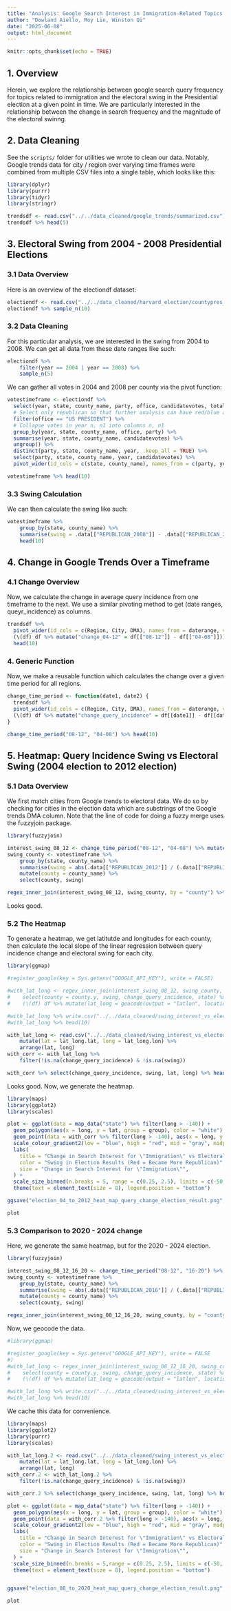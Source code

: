 ```yaml
---
title: "Analysis: Google Search Interest in Immigration-Related Topics vs Electoral Swing Per County"
author: "Dowland Aiello, Roy Lin, Winston Qi"
date: "2025-06-08"
output: html_document
---
```


```r
knitr::opts_chunk$set(echo = TRUE)
```

## 1. Overview

Herein, we explore the relationship between google search query frequency for topics related to immigration and the electoral swing in the Presidential election at a given point in time. We are particularly interested in the relationship between the change in search frequency and the magnitude of the electoral swinng.

## 2. Data Cleaning

See the `scripts/` folder for utilities we wrote to clean our data. Notably, Google trends data for city / region over varying time frames were combined from multiple CSV files into a single table, which looks like this:

```r
library(dplyr)
library(purrr)
library(tidyr)
library(stringr)

trendsdf <- read.csv("../../data_cleaned/google_trends/summarized.csv")
trendsdf %>% head(5)
```

## 3. Electoral Swing from 2004 - 2008 Presidential Elections

### 3.1 Data Overview

Here is an overview of the electiondf dataset:

```r
electiondf <- read.csv("../../data_cleaned/harvard_election/countypres_2000-2020.csv")
electiondf %>% sample_n(10)
```

### 3.2 Data Cleaning

For this particular analysis, we are interested in the swing from 2004 to 2008. We can get all data from these date ranges like such:

```r
electiondf %>%
    filter(year == 2004 | year == 2008) %>%
    sample_n(5)
```

We can gather all votes in 2004 and 2008 per county via the pivot function:

```r
votestimeframe <- electiondf %>%
  select(year, state, county_name, party, office, candidatevotes, totalvotes) %>%
  # Select only republican so that further analysis can have red/blue as meaningful colors
  filter(office == "US PRESIDENT") %>%
  # Collapse votes in year n, n1 into columns n, n1
  group_by(year, state, county_name, office, party) %>%
  summarise(year, state, county_name, candidatevotes) %>%
  ungroup() %>%
  distinct(party, state, county_name, year, .keep_all = TRUE) %>%
  select(party, state, county_name, year, candidatevotes) %>%
  pivot_wider(id_cols = c(state, county_name), names_from = c(party, year), values_from = c(candidatevotes))

votestimeframe %>% head(10)
```

### 3.3 Swing Calculation

We can then calculate the swing like such:

```r
votestimeframe %>%
    group_by(state, county_name) %>%
    summarise(swing = .data[["REPUBLICAN_2008"]] - .data[["REPUBLICAN_2004"]]) %>%
    head(10)
```

## 4. Change in Google Trends Over a Timeframe

### 4.1 Change Overview

Now, we calculate the change in average query incidence from one timeframe to the next. We use a similar pivoting method to get (date ranges, queyr_incidence) as columns.

```r
trendsdf %>%
  pivot_wider(id_cols = c(Region, City, DMA), names_from = daterange, values_from = query_incidence, values_fn = max) %>%
  (\(df) df %>% mutate("change_04-12" = df[["08-12"]] - df[["04-08"]])) %>%
  head(10)
```

### 4. Generic Function

Now, we make a reusable function which calculates the change over a given time period for all regions.

```r
change_time_period <- function(date1, date2) {
  trendsdf %>%
  pivot_wider(id_cols = c(Region, City, DMA), names_from = daterange, values_from = query_incidence, values_fn = max) %>%
  (\(df) df %>% mutate("change_query_incidence" = df[[date1]] - df[[date2]]))
}

change_time_period("08-12", "04-08") %>% head(10)
```

## 5. Heatmap: Query Incidence Swing vs Electoral Swing (2004 election to 2012 election)

### 5.1 Data Overview

We first match cities from Google trends to electoral data. We do so by checking for cities in the election data which are substrings of the Google trends DMA column.
Note that the line of code for doing a fuzzy merge uses the fuzzyjoin package.

```r
library(fuzzyjoin)

interest_swing_08_12 <- change_time_period("08-12", "04-08") %>% mutate(county = toupper(DMA)) %>% select(county, change_query_incidence)
swing_county <- votestimeframe %>%
    group_by(state, county_name) %>%
    summarise(swing = abs(.data[["REPUBLICAN_2012"]] / (.data[["REPUBLICAN_2012"]] + .data[["DEMOCRAT_2012"]]) - .data[["REPUBLICAN_2004"]] / (.data[["REPUBLICAN_2004"]] + .data[["DEMOCRAT_2004"]]))) %>%
    mutate(county = county_name) %>%
    select(county, swing)

regex_inner_join(interest_swing_08_12, swing_county, by = "county") %>% head(10)
```

Looks good.

### 5.2 The Heatmap

To generate a heatmap, we get latitutde and longitudes for each county, then calculate the local slope of the linear regression between query incidence change and electoral swing for each city.

```r
library(ggmap)

#register_google(key = Sys.getenv("GOOGLE_API_KEY"), write = FALSE)

#with_lat_long <- regex_inner_join(interest_swing_08_12, swing_county, by = "county") %>%
#    select(county = county.y, swing, change_query_incidence, state) %>%
#    (\(df) df %>% mutate(lat_long = geocode(output = "latlon", location = paste(df$county, ", ", df$state), method = "census")))

#with_lat_long %>% write.csv("../../data_cleaned/swing_interest_vs_electoral_04_12_lat_long.csv")
#with_lat_long %>% head(10)

with_lat_long <- read.csv("../../data_cleaned/swing_interest_vs_electoral_04_12_lat_long.csv") %>%
    mutate(lat = lat_long.lat, long = lat_long.lon) %>%
    arrange(lat, long)
with_corr <- with_lat_long %>%
    filter(!is.na(change_query_incidence) & !is.na(swing))

with_corr %>% select(change_query_incidence, swing, lat, long) %>% head(10)
```

Looks good.
Now, we generate the heatmap.

```r
library(maps)
library(ggplot2)
library(scales)

plot <- ggplot(data = map_data("state") %>% filter(long > -140)) +
  geom_polygon(aes(x = long, y = lat, group = group), color = "white") +
  geom_point(data = with_corr %>% filter(long > -140), aes(x = long, y = lat, color = as.numeric(swing), size = as.numeric(change_query_incidence))) +
  scale_colour_gradient2(low = "blue", high = "red", mid = "gray", midpoint = 0, limits=c(-0.5, 0.5)) +
  labs(
    title = "Change in Search Interest for \"Immigration\" vs Electoral Swing from 2004 - 2012",
    color = "Swing in Election Results (Red = Became More Republican)",
    size = "Change in Search Interest for \"Immigration\"",
  ) +
  scale_size_binned(n.breaks = 5, range = c(0.25, 2.5), limits = c(-50, 100)) +
  theme(text = element_text(size = 8), legend.position = "bottom")

ggsave("election_04_to_2012_heat_map_query_change_election_result.png", bg = "white")

plot
```


### 5.3 Comparison to 2020 - 2024 change

Here, we generate the same heatmap, but for the 2020 - 2024 election.


```r
library(fuzzyjoin)

interest_swing_08_12_16_20 <- change_time_period("08-12", "16-20") %>% mutate(county = toupper(DMA)) %>% select(county, change_query_incidence)
swing_county <- votestimeframe %>%
    group_by(state, county_name) %>%
    summarise(swing = abs(.data[["REPUBLICAN_2016"]] / (.data[["REPUBLICAN_2016"]] + .data[["DEMOCRAT_2016"]]) - .data[["REPUBLICAN_2008"]] / (.data[["REPUBLICAN_2008"]] + .data[["DEMOCRAT_2008"]]))) %>%
    mutate(county = county_name) %>%
    select(county, swing)

regex_inner_join(interest_swing_08_12_16_20, swing_county, by = "county") %>% head(10)
```

Now, we geocode the data.

```r
#library(ggmap)

#register_google(key = Sys.getenv("GOOGLE_API_KEY"), write = FALSE
#)
#with_lat_long <- regex_inner_join(interest_swing_08_12_16_20, swing_county, by = "county") %>%
#    select(county = county.y, swing, change_query_incidence, state) %>%
#    (\(df) df %>% mutate(lat_long = geocode(output = "latlon", location = paste(df$county, ", ", df$state), method = "census")))

#with_lat_long %>% write.csv("../../data_cleaned/swing_interest_vs_electoral_08_20_lat_long.csv")
#with_lat_long %>% head(10)
```

We cache this data for convenience.

```r
library(maps)
library(ggplot2)
library(purrr)
library(scales)

with_lat_long.2 <- read.csv("../../data_cleaned/swing_interest_vs_electoral_08_20_lat_long.csv") %>%
    mutate(lat = lat_long.lat, long = lat_long.lon) %>%
    arrange(lat, long)
with_corr.2 <- with_lat_long.2 %>%
    filter(!is.na(change_query_incidence) & !is.na(swing))

with_corr.2 %>% select(change_query_incidence, swing, lat, long) %>% head(10)

plot <- ggplot(data = map_data("state") %>% filter(long > -140)) +
  geom_polygon(aes(x = long, y = lat, group = group), color = "white") +
  geom_point(data = with_corr.2 %>% filter(long > -140), aes(x = long, y = lat, color = as.numeric(swing), size = as.numeric(change_query_incidence))) +
  scale_colour_gradient2(low = "blue", high = "red", mid = "gray", midpoint = 0, limits=c(-0.5, 0.5)) +
  labs(
    title = "Change in Search Interest for \"Immigration\" vs Electoral Swing from 2008 - 2016",
    color = "Swing in Election Results (Red = Became More Republican)",
    size = "Change in Search Interest for \"Immigration\"",
  ) +
  scale_size_binned(n.breaks = 5,range = c(0.25, 2.5), limits = c(-50, 100)) +
  theme(text = element_text(size = 8), legend.position = "bottom")


ggsave("election_08_to_2020_heat_map_query_change_election_result.png", bg = "white")

plot
```

